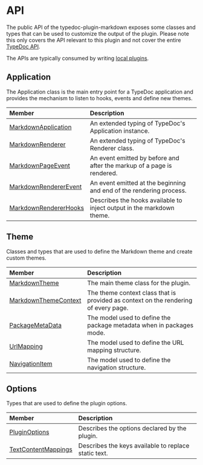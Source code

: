 # API

The public API of the typedoc-plugin-markdown exposes some classes and types that can be used to customize the output of the plugin. Please note this only covers the API relevant to this plugin and not cover the entire [TypeDoc API](https://typedoc.org/api/).

The APIs are typically consumed by writing [local plugins](/docs/customizing-output#local-plugins).

## Application

The Application class is the main entry point for a TypeDoc application and provides the mechanism to listen to hooks, events and define new themes.

| Member | Description |
| :------ | :------ |
| [MarkdownApplication](/api-docs/Interface.MarkdownApplication.md) | An extended typing of TypeDoc's Application instance. |
| [MarkdownRenderer](/api-docs/Interface.MarkdownRenderer.md) | An extended typing of TypeDoc's Renderer class. |
| [MarkdownPageEvent](/api-docs/Class.MarkdownPageEvent.md) | An event emitted by before and after the markup of a page is rendered. |
| [MarkdownRendererEvent](/api-docs/Class.MarkdownRendererEvent.md) | An event emitted at the beginning and end of the rendering process. |
| [MarkdownRendererHooks](/api-docs/Interface.MarkdownRendererHooks.md) | Describes the hooks available to inject output in the markdown theme. |

## Theme

Classes and types that are used to define the Markdown theme and create custom themes.

| Member | Description |
| :------ | :------ |
| [MarkdownTheme](/api-docs/Class.MarkdownTheme.md) | The main theme class for the plugin. |
| [MarkdownThemeContext](/api-docs/Class.MarkdownThemeContext.md) | The theme context class that is provided as context on the rendering of every page. |
| [PackageMetaData](/api-docs/Interface.PackageMetaData.md) | The model used to define the package metadata when in packages mode. |
| [UrlMapping](/api-docs/Interface.UrlMapping.md) | The model used to define the URL mapping structure. |
| [NavigationItem](/api-docs/Interface.NavigationItem.md) | The model used to define the navigation structure. |

## Options

Types that are used to define the plugin options.

| Member | Description |
| :------ | :------ |
| [PluginOptions](/api-docs/Interface.PluginOptions.md) | Describes the options declared by the plugin. |
| [TextContentMappings](/api-docs/Interface.TextContentMappings.md) | Describes the keys available to replace static text. |
